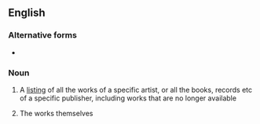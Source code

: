 ==English==

===Alternative forms===
* {{l|en|back catalog}} {{qualifier|US}}

===Noun===
{{en-noun}}

# A [[listing]] of all the works of a specific artist, or all the books, records etc of a specific publisher, including works that are no longer available
# {{lb|en|informal}} The works themselves